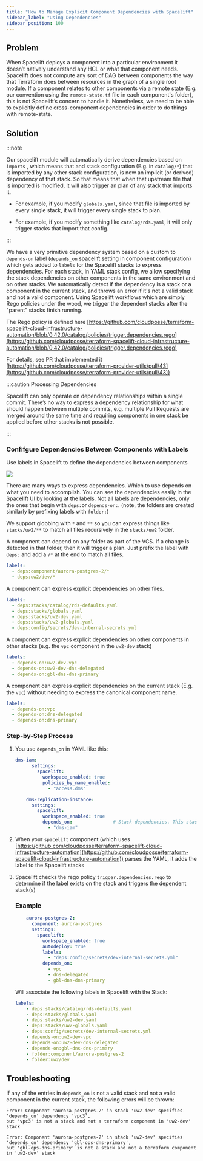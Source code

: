 ```yaml
---
title: "How to Manage Explicit Component Dependencies with Spacelift"
sidebar_label: "Using Dependencies"
sidebar_position: 100
---
```


## Problem

When Spacelift deploys a component into a particular environment it doesn’t natively understand any HCL or what that component needs. Spacelift does not compute any sort of DAG between components the way that Terraform does between resources in the graph of a single root module. If a component relates to other components via a remote state (E.g. our convention using the `remote-state.tf` file in each component's folder), this is not Spacelift’s concern to handle it. Nonetheless, we need to be able to explicitly define cross-component dependencies in order to do things with remote-state.

## Solution

:::note

Our spacelift module will automatically derive dependencies based on `imports` , which means that and stack configuration (E.g. in `catalog/*`) that is imported by any other stack configuration, is now an implicit (or derived) dependency of that stack. So that means that when that upstream file that is imported is modified, it will also trigger an plan of any stack that imports it.

- For example, if you modify `globals.yaml`, since that file is imported by every single stack, it will trigger every single stack to plan.

- For example, if you modify something like `catalog/rds.yaml`, it will only trigger stacks that import that config.

:::

We have a very primitive dependency system based on a custom to `depends-on` label (`depends_on` spacelift setting in component configuration)  which gets added to `labels` for the Spacelift stacks to express dependencies.  For each stack, in YAML stack config, we allow specifying the stack dependencies on other components in the same environment and on other stacks. We automatically detect if the dependency is a stack or a component in the current stack, and throws an error if it's not a valid stack and not a valid component.  Using Spacelift workflows which are simply Rego policies under the wood, we trigger the dependent stacks after the "parent" stacks finish running.

The Rego policy is defined here [https://github.com/cloudposse/terraform-spacelift-cloud-infrastructure-automation/blob/0.42.0/catalog/policies/trigger.dependencies.rego](https://github.com/cloudposse/terraform-spacelift-cloud-infrastructure-automation/blob/0.42.0/catalog/policies/trigger.dependencies.rego)

For details, see PR that implemented it [https://github.com/cloudposse/terraform-provider-utils/pull/43](https://github.com/cloudposse/terraform-provider-utils/pull/43))

:::caution Processing Dependencies

Spacelift can only operate on dependency relationships within a single commit. There’s no way to express a dependency relationship for what should happen between multiple commits, e.g. multiple Pull Requests are merged around the same time and requiring components in one stack be applied before other stacks is not possible.

:::

### Confifgure Dependencies Between Components with Labels

Use labels in Spacelift to define the dependencies between components

<img src="/assets/refarch/cleanshot-2021-11-01-at-23.13.11@2x-20211102-041453.png" /><br/>

There are many ways to express dependencies. Which to use depends on what you need to accomplish. You can see the dependencies easily in the Spacelift UI by looking at the labels. Not all labels are dependencies, only the ones that begin with `deps:`or `depends-on:`. (note, the folders are created similarly by prefixing labels with `folder:`)

We support globbing with `*` and `**` so you can express things like `stacks/uw2/**` to match all files recursively in the `stacks/uw2` folder.


A component can depend on any folder as part of the VCS. If a change is detected in that folder, then it will trigger a plan. Just prefix the label with `deps:` and add a `/*` at the end to match all files.

```yaml
labels:
  - deps:component/aurora-postgres-2/*
  - deps:uw2/dev/*
```

A component can express explicit dependencies on other files.

```yaml
labels:
  - deps:stacks/catalog/rds-defaults.yaml
  - deps:stacks/globals.yaml
  - deps:stacks/uw2-dev.yaml
  - deps:stacks/uw2-globals.yaml
  - deps:config/secrets/dev-internal-secrets.yml
```

A component can express explicit dependencies on other components in other stacks (e.g. the `vpc` component in the `uw2-dev` stack)

```yaml
labels:
  - depends-on:uw2-dev-vpc
  - depends-on:uw2-dev-dns-delegated
  - depends-on:gbl-dns-dns-primary
```

A component can express explicit dependencies on the current stack (E.g. the `vpc`) without needing to express the canonical component name.

```yaml
labels:
  - depends-on:vpc
  - depends-on:dns-delegated
  - depends-on:dns-primary
```

### Step-by-Step Process

<Steps>

  1.  You use `depends_on` in YAML like this:

      ```yaml
      dms-iam:
            settings:
              spacelift:
                workspace_enabled: true
                policies_by_name_enabled:
                  - "access.dms"

          dms-replication-instance:
            settings:
              spacelift:
                workspace_enabled: true
                depends_on:               # Stack dependencies. This stack will be triggered after the parent stack finishes running
                  - "dms-iam"
      ```

  2. When your `spacelift` component (which uses [https://github.com/cloudposse/terraform-spacelift-cloud-infrastructure-automation](https://github.com/cloudposse/terraform-spacelift-cloud-infrastructure-automation)) parses the YAML, it adds the label to the Spacelift stacks

  3. Spacelift checks the rego policy `trigger.dependencies.rego` to determine if the label exists on the stack and triggers the dependent stack(s)

      ### Example

      ```yaml
          aurora-postgres-2:
            component: aurora-postgres
            settings:
              spacelift:
                workspace_enabled: true
                autodeploy: true
                labels:
                  - "deps:config/secrets/dev-internal-secrets.yml"
                depends_on:
                  - vpc
                  - dns-delegated
                  - gbl-dns-dns-primary
      ```

      Will associate the following labels in Spacelift with the Stack:

      ```yaml
      labels:
          - deps:stacks/catalog/rds-defaults.yaml
          - deps:stacks/globals.yaml
          - deps:stacks/uw2-dev.yaml
          - deps:stacks/uw2-globals.yaml
          - deps:config/secrets/dev-internal-secrets.yml
          - depends-on:uw2-dev-vpc
          - depends-on:uw2-dev-dns-delegated
          - depends-on:gbl-dns-dns-primary
          - folder:component/aurora-postgres-2
          - folder:uw2/dev
      ```
</Steps>

## Troubleshooting

If any of the entries in `depends_on` is not a valid stack and not a valid component in the current stack, the following errors will be thrown:

```console
Error: Component 'aurora-postgres-2' in stack 'uw2-dev' specifies 'depends_on' dependency 'vpc3',
but 'vpc3' is not a stack and not a terraform component in 'uw2-dev' stack

Error: Component 'aurora-postgres-2' in stack 'uw2-dev' specifies 'depends_on' dependency 'gbl-ops-dns-primary',
but 'gbl-ops-dns-primary' is not a stack and not a terraform component in 'uw2-dev' stack
```


